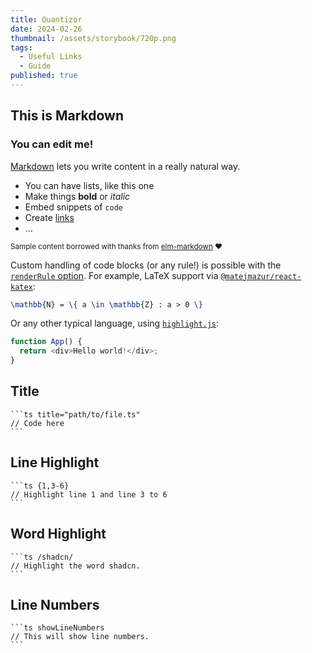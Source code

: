 ```yaml
---
title: Quantizor
date: 2024-02-26
thumbnail: /assets/storybook/720p.png
tags:
  - Useful Links
  - Guide
published: true
---
```


## This is Markdown

### You can edit me!

[Markdown](http://daringfireball.net/projects/markdown/) lets you write content in a really natural way.

  * You can have lists, like this one
  * Make things **bold** or *italic*
  * Embed snippets of `code`
  * Create [links](/)
  * ...

<small>Sample content borrowed with thanks from [elm-markdown](http://elm-lang.org/examples/markdown) ❤️</small>

Custom handling of code blocks (or any rule!) is possible with the [`renderRule` option](https://github.com/quantizor/markdown-to-jsx#optionsrenderrule). For example, LaTeX support via [`@matejmazur/react-katex`](https://www.npmjs.com/package/@matejmazur/react-katex):

```latex
\mathbb{N} = \{ a \in \mathbb{Z} : a > 0 \}
```

Or any other typical language, using [`highlight.js`](https://highlightjs.org/):

```javascript
function App() {
  return <div>Hello world!</div>;
}
```

## Title

````mdx
```ts title="path/to/file.ts"
// Code here
```
````

## Line Highlight

````mdx
```ts {1,3-6}
// Highlight line 1 and line 3 to 6
```
````

## Word Highlight

````mdx
```ts /shadcn/
// Highlight the word shadcn.
```
````

## Line Numbers

````mdx
```ts showLineNumbers
// This will show line numbers.
```
````
